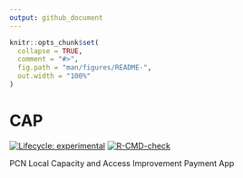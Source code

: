 ```yaml
---
output: github_document
---
```


<!-- README.md is generated from README.Rmd. Please edit that file -->

```r
knitr::opts_chunk$set(
  collapse = TRUE,
  comment = "#>",
  fig.path = "man/figures/README-",
  out.width = "100%"
)
```

# CAP

<!-- badges: start -->
[![Lifecycle: experimental](https://img.shields.io/badge/lifecycle-experimental-orange.svg)](https://lifecycle.r-lib.org/articles/stages.html#experimental)
[![R-CMD-check](https://github.com/NHS-South-Central-and-West/CAP/actions/workflows/R-CMD-check.yaml/badge.svg)](https://github.com/NHS-South-Central-and-West/CAP/actions/workflows/R-CMD-check.yaml)
<!-- badges: end -->

PCN Local Capacity and Access Improvement Payment App
